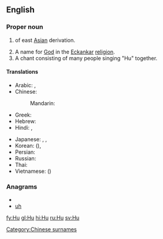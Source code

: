 {{also|Appendix:Variations of "hu"}}
==English==

===Proper noun===
{{en-proper noun}}

# {{surname|common|from=Chinese|dot=}} of east [[Asia]]n derivation.
# A name for [[God]] in the [[Eckankar]] [[religion]].
# A chant consisting of many people singing "Hu" together.

====Translations====
{{trans-top|Chinese surname}}
* Arabic: {{t|ar|هو|tr=huu|sc=Arab}},  {{t|ar|خو|tr=khuu|sc=Arab}}
* Chinese:
*: Mandarin: {{t|zh|胡|tr=Hú|sc=Hani}}
* Greek: {{t|el|Χου|tr=Chou|sc=Grek}}
* Hebrew: {{t|he|חו|sc=Hebr}}
* Hindi: {{t|hi|हु|tr=hu|sc=Deva}},  {{t|hi|ख़ू|tr=xu|sc=Deva}}
{{trans-mid}}
* Japanese: {{t|ja|胡|tr=こ, Ko|sc=Jpan}}, {{t|ja|ホゥー|tr=Hū|sc=Jpan}},  {{t|ja|フー|tr=Fū|sc=Jpan}}
* Korean: {{t|ko|후|tr=Hu|sc=Kore}} ({{t|ko|胡|sc=Kore}}),  {{t|ko|호|tr=Ho|sc=Kore}}
* Persian: {{t|fa|هو|sc=fa-Arab}}
* Russian: {{t|ru|Ху|tr=Xu|sc=Cyrl}}
* Thai: {{t|th|หู|tr=hŏo|sc=Thai}}
* Vietnamese: {{t|vi|Hồ}} ({{t|vi|胡}})
{{trans-bottom}}

===Anagrams===
* {{alphagram|hu}}
* [[uh#English|uh]]

[[Category:Chinese surnames]]


[[fy:Hu]]
[[gl:Hu]]
[[hi:Hu]]
[[ru:Hu]]
[[sv:Hu]]